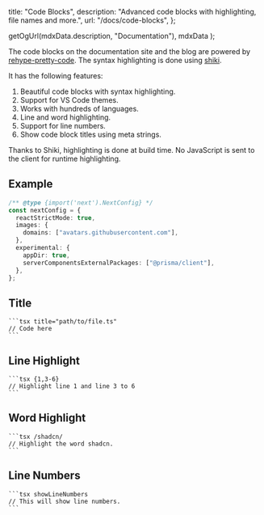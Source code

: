 

  title: "Code Blocks",
  description: "Advanced code blocks with highlighting, file names and more.",
  url: "/docs/code-blocks",
};

  getOgUrl(mdxData.description, "Documentation"),
  mdxData
);

<Heading title={mdxData.title} description={mdxData.description} />

The code blocks on the documentation site and the blog are powered by [rehype-pretty-code](https://github.com/atomiks/rehype-pretty-code). The syntax highlighting is done using [shiki](https://github.com/shikijs/shiki).

It has the following features:

1. Beautiful code blocks with syntax highlighting.
2. Support for VS Code themes.
3. Works with hundreds of languages.
4. Line and word highlighting.
5. Support for line numbers.
6. Show code block titles using meta strings.

<Callout>
  Thanks to Shiki, highlighting is done at build time. No JavaScript is sent to
  the client for runtime highlighting.
</Callout>

## Example

```ts showLineNumbers {3} /appDir: true/
/** @type {import('next').NextConfig} */
const nextConfig = {
  reactStrictMode: true,
  images: {
    domains: ["avatars.githubusercontent.com"],
  },
  experimental: {
    appDir: true,
    serverComponentsExternalPackages: ["@prisma/client"],
  },
};
```

## Title

````mdx
```tsx title="path/to/file.ts"
// Code here
```
````

## Line Highlight

````mdx
```tsx {1,3-6}
// Highlight line 1 and line 3 to 6
```
````

## Word Highlight

````mdx
```tsx /shadcn/
// Highlight the word shadcn.
```
````

## Line Numbers

````mdx
```tsx showLineNumbers
// This will show line numbers.
```
````

<Pager url={mdxData.url} />
